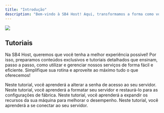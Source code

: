 ```yaml
---
title: "Introdução"
description: "Bem-vindo à SB4 Host! Aqui, transformamos a forma como você experimenta a hospedagem. Nosso foco é combinar tecnologia de ponta com um suporte verdadeiramente humano, garantindo que sua aplicação funcione com desempenho e segurança em qualquer cenário.Com monitoramento ativo e soluções proativas, antecipamos problemas antes que eles cheguem até você. Na SB4 Host, não oferecemos apenas hospedagem, entregamos tranquilidade e confiabilidade para que você foque no que realmente importa: fazer o seu negócio crescer."
---
```


<img classname="block dark:hidden" src="/Screenshot_2.png" />

## Tutoriais 

Na SB4 Host, queremos que você tenha a melhor experiência possível! Por isso, preparamos conteúdos exclusivos e tutoriais detalhados que ensinam, passo a passo, como utilizar e gerenciar nossos serviços de forma fácil e eficiente. Simplifique sua rotina e aproveite ao máximo tudo o que oferecemos!

<CardGroup cols={2}>
  <Card title="Modificar a senha" icon="key" color="blue" href="https://mintlify.com/docs/settings/global">
    Neste tutorial, você aprenderá a alterar a senha de acesso ao seu servidor.
  </Card>

  <Card title="Formatar seu servidor" icon="windows" color="blue" href="https://mintlify.com/docs/api-playground/openapi">
    Neste tutorial, você aprenderá a formatar seu servidor e restaurá-lo para as configurações de fábrica.
  </Card>

  <Card title="Upgrade" icon="circle-up" color="blue" href="https://mintlify.com/docs/content/components/accordions">
    Neste tutorial, você aprenderá a expandir os recursos da sua máquina para melhorar o desempenho.
  </Card>

  <Card title="Conexão com o servidor" icon="network-wired" color="blue" href="https://mintlify.com/customers">
    Neste tutorial, você aprenderá a se conectar ao seu servidor.
  </Card>
</CardGroup>
